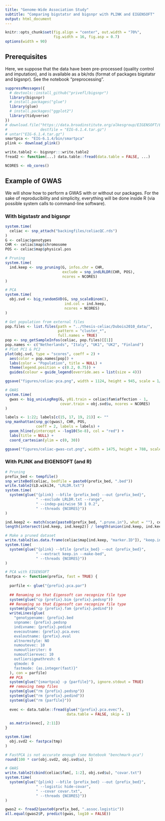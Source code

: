 ```yaml
---
title: "Genome-Wide Association Study"
subtitle: "Comparing bigstatsr and bigsnpr with PLINK and EIGENSOFT"
output: html_document
---
```


```r
knitr::opts_chunk$set(fig.align = "center", out.width = "70%", 
                      fig.width = 16, fig.asp = 0.7)
options(width = 90)
```

## Prerequisites

Here, we suppose that the data have been pre-processed (quality control and imputation), and is available as a bk/rds (format of packages bigstatsr and bigsnpr). See the notebook "preprocessing".

```r
suppressMessages({
  # devtools::install_github("privefl/bigsnpr")
  library(bigsnpr)   
  # install.packages("glue")
  library(glue)      
  # install.packages("ggplot2")
  library(tidyverse)
})
# download.file("https://data.broadinstitute.org/alkesgroup/EIGENSOFT/EIG-6.1.4.tar.gz",
#               destfile = "EIG-6.1.4.tar.gz")
# untar("EIG-6.1.4.tar.gz")
smartpca <- "EIG-6.1.4/bin/smartpca"
plink <- download_plink()

write.table2 <- bigsnpr:::write.table2
fread2 <- function(...) data.table::fread(data.table = FALSE, ...)

NCORES <- nb_cores()
```


## Example of GWAS

We will show how to perform a GWAS with or without our packages. For the sake of reproducibility and simplicity, everything will be done inside R (via possible system calls to command-line software).


### With bigstastr and bigsnpr

```r
system.time(
  celiac <- snp_attach("backingfiles/celiacQC.rds")
)
G <- celiac$genotypes
CHR <- celiac$map$chromosome
POS <- celiac$map$physical.pos

# Pruning
system.time(
  ind.keep <- snp_pruning(G, infos.chr = CHR, 
                          exclude = snp_indLRLDR(CHR, POS),
                          ncores = NCORES)
)
```

```r
# PCA
system.time(
  obj.svd <- big_randomSVD(G, snp_scaleBinom(), 
                           ind.col = ind.keep,
                           ncores = NCORES)
)

# Get population from external files
pop.files <- list.files(path = "../thesis-celiac/Dubois2010_data/",
                        pattern = "cluster_*",
                        full.names = TRUE)
pop <- snp_getSampleInfos(celiac, pop.files)[[1]]
pop.names <- c("Netherlands", "Italy", "UK1", "UK2", "Finland")
# Plot PC1 & PC2
plot(obj.svd, type = "scores", coeff = 2) +
  aes(color = pop.names[pop]) +
  labs(color = "Population", title = NULL) +
  theme(legend.position = c(0.2, 0.75)) + 
  guides(colour = guide_legend(override.aes = list(size = 4)))

ggsave("figures/celiac-pca.png", width = 1124, height = 945, scale = 1/90)
```

```r
# GWAS
system.time(
  gwas <- big_univLogReg(G, y01.train = celiac$fam$affection - 1,
                         covar.train = obj.svd$u, ncores = NCORES)
)

labels <- 1:22; labels[c(15, 17, 19, 21)] <- ""
snp_manhattan(snp_gc(gwas), CHR, POS, 
              coeff = 2, labels = labels) + 
  geom_hline(yintercept = -log10(5e-8), col = "red") +
  labs(title = NULL) +
  coord_cartesian(ylim = c(0, 30))

ggsave("figures/celiac-gwas-cut.png", width = 1475, height = 788, scale = 1/90)
```


### With PLINK and EIGENSOFT (and R)

```r
# Pruning
prefix_bed <- tempfile()
snp_writeBed(celiac, bedfile = paste0(prefix_bed, ".bed"))
write.table2(LD.wiki34, "LRLDR.txt")
system.time(
  system(glue("{plink} --bfile {prefix_bed} --out {prefix_bed}",
              " --exclude LRLDR.txt --range",
              " --indep-pairwise 50 1 0.2",
              " --threads {NCORES}"))
)

ind.keep2 <- match(scan(paste0(prefix_bed, ".prune.in"), what = ""), celiac$map$marker.ID)
length(intersect(ind.keep, ind.keep2)) / length(union(ind.keep, ind.keep2))

# Make a pruned dataset
write.table2(as.data.frame(celiac$map[ind.keep, "marker.ID"]), "keep.in")
system.time(
  system(glue("{plink} --bfile {prefix_bed} --out {prefix_bed}",
              " --extract keep.in --make-bed",
              " --threads {NCORES}"))
)

# PCA with EIGENSOFT
fastpca <- function(prefix, fast = TRUE) {
  
  parfile <- glue("{prefix}.pca.par")
  
  ## Renaming so that Eigensoft can recognize file type
  system(glue("cp {prefix}.bim {prefix}.pedsnp"))  
  ## Renaming so that Eigensoft can recognize file type
  system(glue("cp {prefix}.fam {prefix}.pedind"))  
  writeLines(glue(
    "genotypename: {prefix}.bed
    snpname: {prefix}.pedsnp
    indivname: {prefix}.pedind
    evecoutname: {prefix}.pca.evec
    evaloutname: {prefix}.eval
    altnormstyle: NO
    numoutevec: 10
    numoutlieriter: 0
    numoutlierevec: 10
    outliersigmathresh: 6
    qtmode: 0
    fastmode: {as.integer(fast)}"
  ), con = parfile)
  ## PCA
  system(glue("{smartpca} -p {parfile}"), ignore.stdout = TRUE)
  ## removing temp files
  system(glue("rm {prefix}.pedsnp")) 
  system(glue("rm {prefix}.pedind"))
  system(glue("rm {parfile}"))
  
  evec <- data.table::fread(glue("{prefix}.pca.evec"), 
                            data.table = FALSE, skip = 1)
  
  as.matrix(evec[, 2:11])
}

system.time(
  obj.svd2 <- fastpca(tmp)
)

# FastPCA is not accurate enough (see Notebook "benchmark-pca")
round(100 * cor(obj.svd2, obj.svd$u), 1)
```

```r
# GWAS
write.table2(cbind(celiac$fam[, 1:2], obj.svd$u), "covar.txt")
system.time(
  system(glue("{plink} --bfile {prefix_bed} --out {prefix_bed}",
              " --logistic hide-covar",
              " --covar covar.txt",
              " --threads {NCORES}"))
)

gwas2 <- fread2(paste0(prefix_bed, ".assoc.logistic"))
all.equal(gwas2$P, predict(gwas, log10 = FALSE)) 
```
